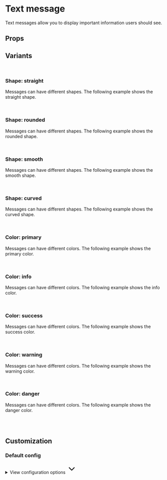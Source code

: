 
<Meta of={MessageTextStories} />

# Text message

Text messages allow you to display important information users should see.

<Primary />

## Props

<Controls />

## Variants

<br />

### Shape: straight

Messages can have different shapes. The following example shows the straight shape.

<div className="bg-slate-100 dark:bg-slate-900 p-6 rounded-sm">
  <Story of={MessageTextStories.Straight} />
</div>

<br />

### Shape: rounded

Messages can have different shapes. The following example shows the rounded shape.

<div className="bg-slate-100 dark:bg-slate-900 p-6 rounded-sm">
  <Story of={MessageTextStories.Rounded} />
</div>

<br />

### Shape: smooth

Messages can have different shapes. The following example shows the smooth shape.

<div className="bg-slate-100 dark:bg-slate-900 p-6 rounded-sm">
  <Story of={MessageTextStories.Smooth} />
</div>

<br />

### Shape: curved

Messages can have different shapes. The following example shows the curved shape.

<div className="bg-slate-100 dark:bg-slate-900 p-6 rounded-sm">
  <Story of={MessageTextStories.Curved} />
</div>

<br />

### Color: primary

Messages can have different colors. The following example shows the primary color.

<div className="bg-slate-100 dark:bg-slate-900 p-6 rounded-sm">
  <Story of={MessageTextStories.Curved} />
</div>

<br />

### Color: info

Messages can have different colors. The following example shows the info color.

<div className="bg-slate-100 dark:bg-slate-900 p-6 rounded-sm">
  <Story of={MessageTextStories.Info} />
</div>

<br />

### Color: success

Messages can have different colors. The following example shows the success color.

<div className="bg-slate-100 dark:bg-slate-900 p-6 rounded-sm">
  <Story of={MessageTextStories.Success} />
</div>

<br />

### Color: warning

Messages can have different colors. The following example shows the warning color.

<div className="bg-slate-100 dark:bg-slate-900 p-6 rounded-sm">
  <Story of={MessageTextStories.Warning} />
</div>

<br />

### Color: danger

Messages can have different colors. The following example shows the danger color.

<div className="bg-slate-100 dark:bg-slate-900 p-6 rounded-sm">
  <Story of={MessageTextStories.Danger} />
</div>

<br />
<br />

## Customization

### Default config

<div class="relative">
  <details class="relative bg-slate-50 border border-slate-200 rounded-lg p-4 [&>summary>svg]:open:-rotate-180">
    <summary class="list-none cursor-pointer">
      <span class="font-sans text-slate-500">View configuration options</span>
      <svg
        class="w-5 h-5 text-slate-500 absolute top-5 end-4 transition-transform duration-300"
        xmlns="http://www.w3.org/2000/svg"
        width="32"
        height="32"
        viewBox="0 0 24 24"
      >
        <path
          fill="none"
          stroke="currentColor"
          stroke-linecap="round"
          stroke-linejoin="round"
          stroke-width="2"
          d="m6 9l6 6l6-6"
        />
      </svg>
    </summary>

    <div class="!mt-4">
      <pre >
        {JSON.stringify(defaultConfig, null, 2)}
      </pre>
    </div>

  </details>
</div>